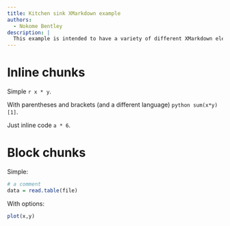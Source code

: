 ```yaml
---
title: Kitchen sink XMarkdown example
authors:
  - Nokome Bentley
description: |
  This example is intended to have a variety of different XMarkdown elements in it.
---
```


# Inline chunks

Simple `r x * y`.

With parentheses and brackets (and a different language) `python sum(x*y)[1]`.

Just inline code `a * 6`.

# Block chunks

Simple:

``` r
# a comment
data = read.table(file)
```

With options:

``` r
plot(x,y)
```
